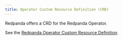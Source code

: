 ```yaml
---
title: Operator Custom Resource Definition (CRD)
---
```


<head>
    <meta name="title" content="Operator Custom Resource Definition (CRD)| Redpanda Docs"/>
    <meta name="description" content="Operator Custom Resource Definition (CRD)."/>
    <link rel="canonical" href="https://docs.redpanda.com/docs/reference/redpanda-operator/crd/" />
</head>

Redpanda offers a CRD for the Redpanda Operator.

See the [Redpanda Operator Custom Resource Definition](https://doc.crds.dev/github.com/vectorizedio/redpanda).